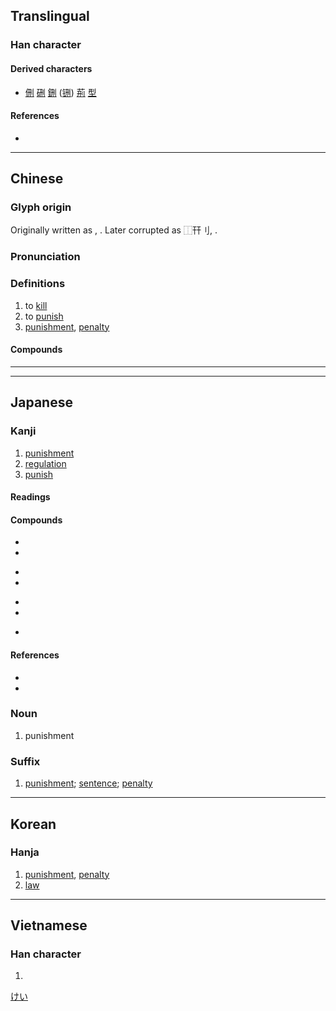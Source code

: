 {{also|形}}
{{character info/new}}
==Translingual==

===Han character===
{{Han char|rn=18|rad=刀|as=04|sn=6|four=12400|canj=MTLN|ids=⿰开刂}}


====Derived characters====
* [[侀]] [[硎]] [[鉶]] ([[铏]]) [[荊]] [[型]]

====References====
* {{Han ref|kx=0137.110|dkj=01886|dj=0308.160|hdz=10324.150|uh=5211|ud=21009|bh=A644|bd=42564}}

----
==Chinese==
{{zh-forms}}

===Glyph origin===
{{Han etym}}
Originally written as {{zh-l|㓝}}, {{Han compound|井|刂|ls=ic|nocap=1}}.  Later corrupted as ⿰幵刂, {{Han compound|幵|刂|c1=p|c2=s|ls=psc|nocap=1}}.

===Pronunciation===
{{zh-pron
|m=xíng
|c=jing4
|mn=hêng
|mc=y
|oc=y
|cat=v,n
}}

===Definitions===
{{zh-hanzi}}

# to [[kill]]
# to [[punish]]
# [[punishment]], [[penalty]]

====Compounds====
{{zh-der|上刑|主刑|九刑|五刑|免刑|八刑|典刑|刑事|刑事主權|刑事學|刑事局|刑事案|刑事犯|刑事訴訟|刑事調查|刑事警察|刑事責任|刑于|刑人|刑具|刑剋|刑名|刑問|刑器|刑場|刑官|刑席|刑庭|刑律|刑憲|刑戮|刑房|刑政|刑書|刑期|刑期無刑|刑杖|刑案|刑求|刑法|刑法學|刑清|刑網|刑罰|刑臣|刑訊|刑警|刑警隊|刑責|刑賞|刑辟|刑部|刑部尚書|刑錯|刑餘|刑馬作誓|刑鼎|刖刑|判刑|剮刑|加刑|動刑|受刑|受刑人|嚴刑|嚴刑峻法|土刑|報應刑|大刑|天刑|官刑|宮刑|寬刑省法|常刑|徒刑|從刑|恤刑|慎刑|懷刑|扑作教刑|挺刑|政簡刑清|斬刑|明刑|明刑弼教|明正典刑|易刑處分|晉鑄刑鼎|有期徒刑|服刑|極刑|死刑|毒刑|決獄斷刑|流刑|淫刑|減刑|濫刑|炮烙之刑|焚如之刑|無期徒刑|熬刑|特別刑法|理刑官|用刑|省刑薄斂|磔刑|祥刑|私刑|科刑|竹刑|笞刑|絞刑|緩刑|繁刑重斂|繁刑重賦|罪刑|義刑義殺|肆刑|肉刑|能力刑|腐刑|臨刑|自由刑|苦刑|處刑|行刑|行刑場|詳刑|象刑|財產刑|贖刑|輕刑|逃刑|遣刑|酷刑|量刑|附加刑|隆刑峻法|電刑|鞭刑|墨刑}}

----
----

==Japanese==

===Kanji===
{{ja-kanji|grade=c|rs=刀04}}

# [[punishment]]
# [[regulation]]
# [[punish]]

====Readings====
{{ja-readings
|goon=ぎょう<ぎやう
|kanon=けい
|nanori=のり
}}

====Compounds====
{{top4}}
* {{ja-r|刑部省|ぎょうぶしょう}}
* {{ja-r|刑事|けいじ}}
{{mid4}}
* {{ja-r|刑場|けいじょう}}
* {{ja-r|刑罰|けいばつ}}
{{mid4}}
* {{ja-r|刑法|けいほう}}
* {{ja-r|刑余|けいよ}}
{{mid4}}
* {{ja-r|刑務所|けいむしょ}}
{{bottom}}

====References====
* {{S-JIS|8C59}}
* {{JIS|373A}}

===Noun===
{{ja-noun|けい}}

# punishment

===Suffix===
{{ja-pos|suffix|けい}}

# [[punishment]]; [[sentence]]; [[penalty]]

[[Category:ja:Law enforcement|けい]]

----

==Korean==

===Hanja===
{{ko-hanja|hangeul=형|rv=hyeong|mr=hyŏng}}

# [[punishment]], [[penalty]]
# [[law]]

----

==Vietnamese==

===Han character===
{{vi-hantu|[[hình]]|rs=刀04}}

# {{defn|lang=vi|sort=刀04}}